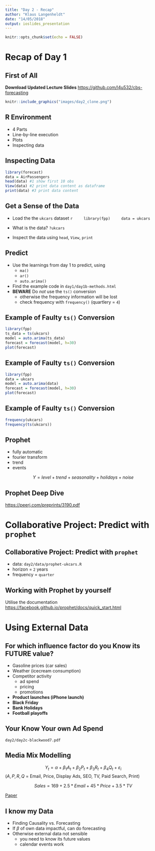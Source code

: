 ```yaml
---
title: "Day 2 - Recap"
author: "Klaus Langenheldt"
date: "14/05/2018"
output: ioslides_presentation
---
```


```r
knitr::opts_chunk$set(echo = FALSE)
```

# Recap of Day 1

## First of All
**Download Updated Lecture Slides**
<https://github.com/l4u532/cbs-forecasting>

```r
knitr::include_graphics("images/day2_clone.png")
```

## R Environment
- 4 Parts
- Line-by-line execution
- Plots
- Inspecting data

## Inspecting Data

```r
library(forecast)
data = AirPassengers
head(data) #1 show first 10 obs
View(data) #2 print data content as dataframe
print(data) #3 print data content
```

## Get a Sense of the Data
- Load the the `ukcars` dataset
    ```r
    library(fpp)
    data = ukcars
    ```
    
- What is the data? `?ukcars`
- Inspect the data using `head`, `View`, `print`


## Predict
- Use the learnings from day 1 to predict, using
    - `ma()`
    - `ar()`
    - `auto.arima()`
- Find the example code in `day1/day1b-methods.html`
- **BEWARE** Do _not_ use the `ts()` conversion
    - otherwise the frequency information will be lost
    - check frequency with `frequency()` (quartlery = `4`)


## Example of Faulty `ts()` Conversion
```r
library(fpp)
ts_data = ts(ukcars)
model = auto.arima(ts_data)
forecast = forecast(model, h=30)
plot(forecast)
```

## Example of Faulty `ts()` Conversion
```r
library(fpp)
data = ukcars
model = auto.arima(data)
forecast = forecast(model, h=30)
plot(forecast)
```

## Example of Faulty `ts()` Conversion
```r
frequency(ukcars)
frequency(ts(ukcars))
```

## Prophet
- fully automatic
- fourier transform
- trend
- events

$$Y = level + trend + seasonality + holidays + noise$$

## Prophet Deep Dive
<https://peerj.com/preprints/3190.pdf>

# Collaborative Project: Predict with `prophet`

## Collaborative Project: Predict with `prophet`
- data: `day2/data/prophet-ukcars.R`
- horizon = `2` years
- frequency = `quarter`


## Working with Prophet by yourself
Utilise the documentation
<https://facebook.github.io/prophet/docs/quick_start.html>


# Using External Data

## For which influence factor do you Know its **FUTURE** value?
- Gasoline prices (car sales)
- Weather (icecream consumption)
- Competitor activity
    - ad spend
    - pricing
    - promotions
- **Product launches (iPhone launch)**
- **Black Friday**
- **Bank Holidays**
- **Football playoffs**


## Your Know Your own Ad Spend
`day2/day2c-blackwood7.pdf`

## Media Mix Modelling
$$Y _ { t } = \alpha + \beta _ { 1} A _ { t } + \beta _ { 2} P _ { t } + \beta _ { 3} R _ { t } + \beta _ { 4} Q _ { t } + \varepsilon _ { i }$$
($A, P, R, Q$ = Email, Price, Display Ads, SEO, TV, Paid Search, Print)



$$Sales = 169 + 2.5*Email + 45*Price + 3.5*TV$$



[Paper](http://citeseerx.ist.psu.edu/viewdoc/summary?doi=10.1.1.120.3536&rank=1)

## I know my Data
- Finding Causality vs. Forecasting
- If $\beta$ of own data impactful, can do forecasting
- Otherwise external data not sensible
    - you need to know its future values
    - calendar events work
